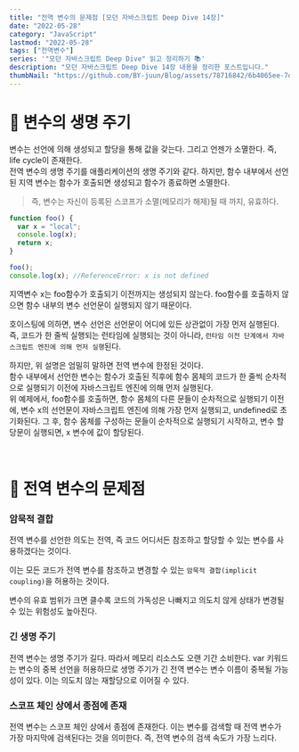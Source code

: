 ```yaml
---
title: "전역 변수의 문제점 [모던 자바스크립트 Deep Dive 14장]"
date: "2022-05-28"
category: "JavaScript"
lastmod: "2022-05-28"
tags: ["전역변수"]
series: '"모던 자바스크립트 Deep Dive" 읽고 정리하기 📚'
description: "모던 자바스크립트 Deep Dive 14장 내용을 정리한 포스트입니다."
thumbNail: "https://github.com/BY-juun/Blog/assets/78716842/6b4065ee-7d44-4580-899f-58dafcb8b5a7"
---
```


# 🌟 변수의 생명 주기

변수는 선언에 의해 생성되고 할당을 통해 값을 갖는다. 그리고 언젠가 소멸한다. 즉, life cycle이 존재한다.  
전역 변수의 생명 주기를 애플리케이션의 생명 주기와 같다. 하지만, 함수 내부에서 선언된 지역 변수는 함수가 호출되면 생성되고 함수가 종료하면 소멸한다.

> 즉, 변수는 자신이 등록된 스코프가 소멸(메모리가 해제)될 때 까지, 유효하다.

```js
function foo() {
  var x = "local";
  console.log(x);
  return x;
}

foo();
console.log(x); //ReferenceError: x is not defined
```

지역변수 x는 foo함수가 호출되기 이전까지는 생성되지 않는다. foo함수를 호출하지 않으면 함수 내부의 변수 선언문이 실행되지 않기 때문이다.

호이스팅에 의하면, 변수 선언은 선언문이 어디에 있든 상관없이 가장 먼저 실행된다. 즉, 코드가 한 줄씩 실행되는 런타임에 실행되는 것이 아니라, `런타임 이전 단계에서 자바스크립트 엔진에 의해 먼저 실행`된다.

하지만, 위 설명은 엄밀히 말하면 전역 변수에 한정된 것이다.  
함수 내부에서 선언한 변수는 함수가 호출된 직후에 함수 몸체의 코드가 한 줄씩 순차적으로 실행되기 이전에 자바스크립트 엔진에 의해 먼저 실행된다.  
위 예제에서, foo함수를 호출하면, 함수 몸체의 다른 문들이 순차적으로 실행되기 이전에, 변수 x의 선언문이 자바스크립트 엔진에 의해 가장 먼저 실행되고, undefined로 초기화된다. 그 후, 함수 몸체를 구성하는 문들이 순차적으로 실행되기 시작하고, 변수 할당문이 실행되면, x 변수에 값이 할당된다.

<br />

# 🌟 전역 변수의 문제점

### 암묵적 결합

전역 변수를 선언한 의도는 전역, 즉 코드 어디서든 참조하고 할당할 수 있는 변수를 사용하겠다는 것이다.

이는 모든 코드가 전역 변수를 참조하고 변경할 수 있는 `암묵적 결합(implicit coupling)`을 허용하는 것이다.

변수의 유효 범위가 크면 클수록 코드의 가독성은 나빠지고 의도치 않게 상태가 변경될 수 있는 위험성도 높아진다.

### 긴 생명 주기

전역 변수는 생명 주기가 길다. 따라서 메모리 리소스도 오랜 기간 소비한다. var 키워드는 변수의 중복 선언을 허용하므로 생명 주기가 긴 전역 변수는 변수 이름이 중복될 가능성이 있다. 이는 의도치 않는 재할당으로 이어질 수 있다.

### 스코프 체인 상에서 종점에 존재

전역 변수는 스코프 체인 상에서 종점에 존재한다. 이는 변수를 검색할 때 전역 변수가 가장 마지막에 검색된다는 것을 의미한다. 즉, 전역 변수의 검색 속도가 가장 느리다.
